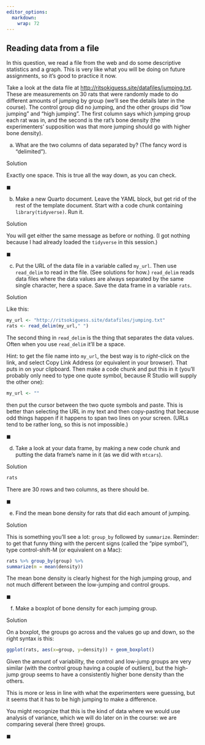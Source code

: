 ```yaml
---
editor_options: 
  markdown: 
    wrap: 72
---
```


## Reading data from a file

In this question, we read a file from the web and do some descriptive
statistics and a graph. This is very like what you will be doing on
future assignments, so it's good to practice it now.

Take a look at the data file at
<http://ritsokiguess.site/datafiles/jumping.txt>. These are measurements
on 30 rats that were randomly made to do different amounts of jumping by
group (we'll see the details later in the course). The control group did
no jumping, and the other groups did "low jumping" and "high jumping".
The first column says which jumping group each rat was in, and the
second is the rat's bone density (the experimenters' supposition was
that more jumping should go with higher bone density).

(a) What are the two columns of data separated by? (The fancy word is
    "delimited").

Solution

Exactly one space. This is true all the way down, as you can check.

$\blacksquare$

(b) Make a new Quarto document. Leave the YAML block, but get rid of the
    rest of the template document. Start with a code chunk containing
    `library(tidyverse)`. Run it.

Solution

You will get either the same message as before or nothing. (I got
nothing because I had already loaded the `tidyverse` in this session.)

$\blacksquare$

(c) Put the URL of the data file in a variable called `my_url`. Then use
    `read_delim` to read in the file. (See solutions for how.)
    `read_delim` reads data files where the data values are always
    separated by the same single character, here a space. Save the data
    frame in a variable `rats`.

Solution

Like this:

```r
my_url <- "http://ritsokiguess.site/datafiles/jumping.txt"
rats <- read_delim(my_url," ")
```

The second thing in `read_delim` is the thing that separates the data
values. Often when you use `read_delim` it'll be a space.

Hint: to get the file name into `my_url`, the best way is to
*right*-click on the link, and select Copy Link Address (or equivalent
in your browser). That puts in on your clipboard. Then make a code chunk
and put this in it (you'll probably only need to type one quote symbol,
because R Studio will supply the other one):

```r
my_url <- ""
```

then put the cursor between the two quote symbols and paste. This is
better than selecting the URL in my text and then copy-pasting that
because odd things happen if it happens to span two lines on your
screen. (URLs tend to be rather long, so this is not impossible.)

$\blacksquare$

(d) Take a look at your data frame, by making a new code chunk and
    putting the data frame's name in it (as we did with `mtcars`).

Solution

```r
rats
```

There are 30 rows and two columns, as there should be.

$\blacksquare$

(e) Find the mean bone density for rats that did each amount of jumping.

Solution

This is something you'll see a lot: `group_by` followed by `summarize`.
Reminder: to get that funny thing with the percent signs (called the
"pipe symbol"), type control-shift-M (or equivalent on a Mac):

```r
rats %>% group_by(group) %>%
summarize(m = mean(density))
```

The mean bone density is clearly highest for the high jumping group, and
not much different between the low-jumping and control groups.

$\blacksquare$

(f) Make a boxplot of bone density for each jumping group.

Solution

On a boxplot, the groups go across and the values go up and down, so the
right syntax is this:

```r
ggplot(rats, aes(x=group, y=density)) + geom_boxplot()
```

Given the amount of variability, the control and low-jump groups are
very similar (with the control group having a couple of outliers), but
the high-jump group seems to have a consistently higher bone density
than the others.

This is more or less in line with what the experimenters were guessing,
but it seems that it has to be high jumping to make a difference.

You might recognize that this is the kind of data where we would use
analysis of variance, which we will do later on in the course: we are
comparing several (here three) groups.

$\blacksquare$
